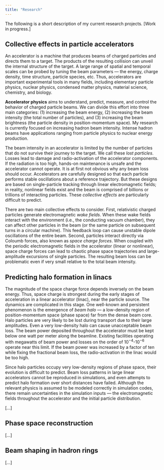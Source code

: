 ```yaml
---
title: "Research"
---
```


The following is a short description of my current research projects. [Work in progress.]



## Collective effects in particle accelerators


An accelerator is a machine that produces beams of charged particles and directs them to a target. The products of the resulting collision can unveil the internal structure of the target. A large range of spatial and temporal scales can be probed by tuning the beam parameters — the energy, charge density, time structure, particle species, etc. Thus, accelerators are important experimental tools in many fields, including elementary particle physics, nuclear physics, condensed matter physics, material science, chemistry, and biology.  

**Accelerator physics** aims to understand, predict, measure, and control the behavior of charged particle beams. We can divide this effort into three main categories: (1) increasing the beam energy, (2) increasing the beam intensity (the total number of particles), and (3) increasing the beam brightness (the particle density in position-momentum space). My research is currently focused on increasing hadron beam intensity. Intense hadron beams have applications ranging from particle physics to nuclear energy production. 

The beam intensity in an accelerator is limited by the number of particles that do not survive their journey to the target. We call these *lost particles*. Losses lead to damage and radio-activation of the accelerator components. If the radiation is too high, hands-on maintenance is unsafe and the accelerator cannot operate. It is at first not obvious why any beam loss should occur. Accelerators are carefully designed so that each particle performs stable oscillations about a reference trajectory. But these designs are based on single-particle tracking through linear electromagnetic fields; in reality, nonlinear fields exist and the beam is comprised of billions or trillions of interacting particles. These *collective effects* are particularly difficult to predict.

There are two main collective effects to consider. First, relativistic charged particles generate electromagnetic *wake fields*. When these wake fields interact with the environment (i.e., the conducting vacuum chamber), they can affect other particles in the beam (or the same particle on subsequent turns in a circular machine). This feedback loop can cause unstable dipole oscillations of the entire beam. Second, particles interact directly via Coloumb forces, also known as *space charge forces*. When coupled with the periodic electromagnetic fields in the accelerator (linear or nonlinear), space charge forces can lead to chaotic phase space trajectories and large-amplitude excursions of single particles. The resulting beam loss can be problematic even if very small relative to the total beam intensity.



## Predicting halo formation in linacs

The magnitude of the space charge force depends inversely on the beam energy. Thus, space charge is strongest during the early stages of acceleration in a linear accelerator (linac), near the particle source. The dynamics are complicated in this stage. One well-known and persistent phenomenon is the emergence of *beam halo* — a low-density region of position-momentum space (phase space) far from the dense beam core. Halo particles are very likely to be lost during transport due to their large amplitudes. Even a very low-density halo can cause unacceptable beam loss. The beam power deposited throughout the accelerator must be kept below one watt per meter along the beamline. Existing facilities operating with megawatts of beam power and losses on the order of $10^{-4}$-$10^{-6}$ operate near this limit. If the beam power was increased by a factor of ten while fixing the fractional beam loss, the radio-activation in the linac would be too high.

Since halo particles occupy very low-density regions of phase space, their evolution is difficult to predict. Beam loss patterns in large linear accelerators cannot be reproduced in simulations, and even attempts to predict halo formation over short distances have failed. Although the relevant physics is assumed to be modeled correctly in simulation codes, there remain uncertainties in the simulation inputs — the electromagnetic fields throughout the accelerator and the initial particle distribution.

[...]


## Phase space reconstruction

[...]


## Beam shaping in hadron rings

[...]